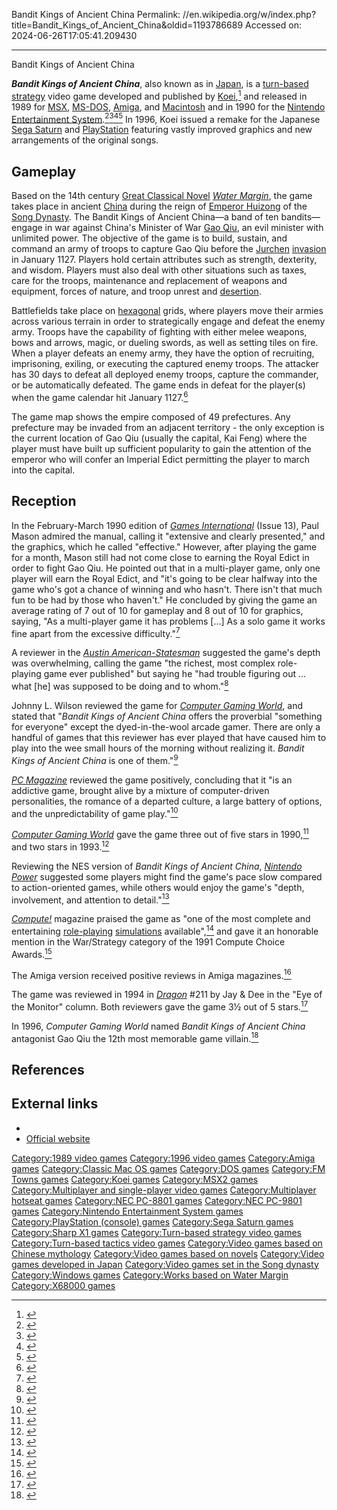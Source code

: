 Bandit Kings of Ancient China
Permalink: //en.wikipedia.org/w/index.php?title=Bandit_Kings_of_Ancient_China&oldid=1193786689
Accessed on: 2024-06-26T17:05:41.209430



------
Bandit Kings of Ancient China
{{Infobox video game
|title = Bandit Kings of Ancient China
| image = Bandit Kings of Ancient China cover art.jpg
|caption = Box art
|developer = [[Koei]]
|released = '''1989:''' MS-DOS, Amiga<br>'''December 1990:''' NES<br>'''1996:''' PlayStation, Saturn
|genre = [[Turn-based strategy]]
|modes = [[Single-player]], [[Hotseat (multiplayer mode)|hotseat multiplayer]]
|platforms = [[MSX]], [[Nintendo Entertainment System|NES]], [[MS-DOS]], [[Amiga]], [[Macintosh]], [[Sega Saturn|Saturn]], [[PlayStation]]
}}

'''''Bandit Kings of Ancient China''''', also known as {{Nihongo|'''''Suikoden: Tenmei no Chikai'''''|水滸伝・天命の誓い||lit. Water Margin: Oath of Destiny}} in [[Japan]], is a [[turn-based strategy]] video game developed and published by [[Koei]],<ref>{{cite web|first=Andrew|last=Vestal|title=The History of Console RPGs|publisher=[[GameSpot]]|date=1998-11-02|url=http://uk.gamespot.com/features/vgs/universal/rpg_hs/nes8.html|access-date=2011-01-06|ref=gspot_consolehist|archive-date=11 July 2011|archive-url=https://web.archive.org/web/20110711072705/http://uk.gamespot.com/features/vgs/universal/rpg_hs/nes8.html|url-status=dead}}</ref> and released in 1989 for [[MSX]], [[MS-DOS]], [[Amiga]], and [[Macintosh]] and in 1990 for the [[Nintendo Entertainment System]].<ref>{{Cite book |title=''Bandit Kings of Ancient China'' for MSX2 |publisher=[[Generation-MSX]] |access-date=2020-10-15 |url=https://www.generation-msx.nl/software/koei/bandit-kings-of-ancient-china/release/1835/}}</ref><ref>{{Cite book |title=''Bandit Kings of Ancient China'' for PC |publisher=[[GameSpot]] |access-date=2009-02-02 |url=http://www.gamespot.com/pc/strategy/banditkingsofancientchina/index.html}}</ref><ref>{{Cite book |title=''Bandit Kings of Ancient China'' for AMI |publisher=GameSpot |access-date=2009-02-02 |url=http://www.gamespot.com/amiga/strategy/banditkingsofancientchina/index.html}}</ref><ref>{{Cite book |title=Bandit Kings of Ancient China for NES |publisher=GameSpot |access-date=2009-02-02 |url=http://www.gamespot.com/nes/strategy/banditkingsofancientchina/index.html| archive-url= https://web.archive.org/web/20090304161342/http://www.gamespot.com/nes/strategy/banditkingsofancientchina/index.html| archive-date= 4 March 2009 | url-status= live}}</ref> In 1996, Koei issued a remake for the Japanese [[Sega Saturn]] and [[PlayStation]] featuring vastly improved graphics and new arrangements of the original songs.{{Citation needed|date=February 2009}}

==Gameplay==
Based on the 14th century [[Four Great Classical Novels|Great Classical Novel]] ''[[Water Margin]]'', the game takes place in ancient [[China]] during the reign of [[Emperor Huizong of Song|Emperor Huizong]] of the [[Song Dynasty]]. The Bandit Kings of Ancient China—a band of ten bandits—engage in war against China's Minister of War [[Gao Qiu]], an evil minister with unlimited power. The objective of the game is to build, sustain, and command an army of troops to capture Gao Qiu before the [[Jin dynasty (1115–1234)|Jurchen]] [[Jingkang Incident|invasion]] in January 1127. Players hold certain attributes such as strength, dexterity, and wisdom. Players must also deal with other situations such as taxes, care for the troops, maintenance and replacement of weapons and equipment, forces of nature, and troop unrest and [[desertion]].

Battlefields take place on [[hexagon]]al grids, where players move their armies across various terrain in order to strategically engage and defeat the enemy army. Troops have the capability of fighting with either melee weapons, bows and arrows, magic, or dueling swords, as well as setting tiles on fire. When a player defeats an enemy army, they have the option of recruiting, imprisoning, exiling, or executing the captured enemy troops. The attacker has 30 days to defeat all deployed enemy troops, capture the commander, or be automatically defeated.  The game ends in defeat for the player(s) when the game calendar hit January 1127.<ref>{{Cite book |last=Baker |first=Christopher |title=allgame ((( Bandit Kings of Ancient China &gt; Overview ))) |publisher=[[Allgame]] |access-date=2009-02-02 |url=http://www.allgame.com/cg/agg.dll?p=agg&sql=1:14476 |archive-date=9 June 2009 |archive-url=https://web.archive.org/web/20090609093426/http://www.allgame.com/game.php?id=14476 |url-status=dead }}</ref>

The game map shows the empire composed of 49 prefectures. Any prefecture may be invaded from an adjacent territory - the only exception is the current location of Gao Qiu (usually the capital, Kai Feng) where the player must have built up sufficient popularity to gain the attention of the emperor who will confer an Imperial Edict permitting the player to march into the capital.

==Reception==
In the February-March 1990 edition of ''[[Games International]]'' (Issue 13), Paul Mason admired the manual, calling it "extensive and clearly presented," and the graphics, which he called "effective." However, after playing the game for a month, Mason still had not come close to earning the Royal Edict in order to fight Gao Qiu. He pointed out that in a multi-player game, only one player will earn the Royal Edict, and "it's going to be clear halfway into the game who's got a chance of winning and who hasn't. There isn't that much fun to be had by those who haven't."  He concluded by giving the game an average rating of 7 out of 10 for gameplay and 8 out of 10 for graphics, saying, "As a multi-player game it has problems [...] As a solo game it works fine apart from the excessive difficulty."<ref name=gi>{{cite magazine|last=Mason|first=Paul| date=February-March 1990|title=Bandit Kings of Ancient China|journal=[[Games International]]| issue=13|pages=47}}</ref>  

A reviewer in the ''[[Austin American-Statesman]]'' suggested the game's depth was overwhelming, calling the game "the richest, most complex role-playing game ever published" but saying he "had trouble figuring out  ... what [he] was supposed to be doing and to whom."<ref>{{cite news|last=Warner|first=Jack|title=You can save the planet from decay, people from evil|work=[[Austin American-Statesman]]|date=1990-05-14}}</ref> 

Johnny L. Wilson reviewed the game for ''[[Computer Gaming World]]'', and stated that "''Bandit Kings of Ancient China'' offers the proverbial "something for everyone" except the dyed-in-the-wool arcade gamer. There are only a handful of games that this reviewer has ever played that have caused him to play into the wee small hours of the morning without realizing it. ''Bandit Kings of Ancient China'' is one of them."<ref name="CGW65">{{cite magazine |last=Wilson |first=Johnny L. |title=Guerillas In The Myth: Koei Reveals The "Bandit Kings of Ancient China" |magazine=Computer Gaming World |date=November 1989 |volume=1 |issue=65 |pages=68–69, 93}}</ref>

''[[PC Magazine]]'' reviewed the game positively, concluding that it "is an addictive game, brought alive by a mixture of computer-driven personalities, the romance of a departed culture, a large battery of options, and the unpredictability of game play."<ref>{{cite news|last=Brenesal|first=Barry|title=Fight for control of ancient China in Koei's latest role playing game|work=[[PC Magazine]]|publisher=[[Ziff Davis|Ziff Davis Publishing Company]]|page=514|date=1990-09-11}}</ref> 

''[[Computer Gaming World]]'' gave the game three out of five stars in 1990,<ref name="brooks199010">{{cite magazine | url=http://www.cgwmuseum.org/galleries/index.php?year=1990&pub=2&id=75 | title=Computer Strategy and Wargames: Pre-20th Century | magazine=Computer Gaming World |date = October 1990| access-date=16 November 2013 | author=Brooks, M. Evan | pages=11}}</ref> and two stars in 1993.<ref name="brooks199306">{{cite magazine | url=http://www.cgwmuseum.org/galleries/index.php?year=1993&pub=2&id=107 | title=An Annotated Listing of Pre-20th Century Wargames | magazine=Computer Gaming World |date = June 1993| access-date=7 July 2014 | author=Brooks, M. Evan | pages=136}}</ref> 

Reviewing the NES version of ''Bandit Kings of Ancient China'', ''[[Nintendo Power]]'' suggested some players might find the game's pace slow compared to action-oriented games, while others would enjoy the game's "depth, involvement, and attention to detail."<ref>{{cite magazine|title=Now playing: Bandit Kings of Ancient China|magazine=[[Nintendo Power]]|volume=22|pages=74–75|date=March 1991}}</ref>
 
''[[Compute!]]'' magazine praised the game as "one of the most complete and entertaining [[role-playing video game|role-playing]] [[Simulation video game|simulations]] available",<ref>{{cite journal|last=Du Gaue|first=Robert|url=http://www.atarimagazines.com/compute/issue128/94_Bandit_Kings_of_Anci.php|title= Bandit Kings of Ancient China|journal=[[Compute!]]|issue=128|page=94|date=April 1991|access-date=2009-02-03| archive-url= https://web.archive.org/web/20090201020804/http://www.atarimagazines.com/compute/issue128/94_Bandit_Kings_of_Anci.php| archive-date= 1 February 2009 | url-status= live}}</ref> and gave it an honorable mention in the War/Strategy category of the 1991 Compute Choice Awards.<ref>{{cite journal|url=http://www.atarimagazines.com/compute/issue125/12_The_1991_Compute_Cho.php|title= The 1991 Compute Choice Awards|journal=[[Compute!]]|issue=125|page=12|date=January 1991|access-date=2009-09-11}}</ref> 

The Amiga version received positive reviews in Amiga magazines.<ref>{{cite web|url=http://amr.abime.net/amr_search.php?search=Bandit+Kings+of+Ancient+China&mag_id=0&action=Find|title=Amiga Magazine Rack: Bandit Kings of Ancient China reviews|access-date=2009-02-03}}</ref> 

The game was reviewed in 1994 in ''[[Dragon (magazine)|Dragon]]'' #211 by Jay & Dee in the "Eye of the Monitor" column. Both reviewers gave the game 3½ out of 5 stars.<ref name="Dragon211">{{cite journal|title=Eye of the Monitor|author=Jay & Dee|journal=Dragon|issue=211|date=November 1994|pages=39–42}}</ref>

In 1996, ''Computer Gaming World'' named ''Bandit Kings of Ancient China'' antagonist Gao Qiu the 12th most memorable game villain.<ref>{{cite magazine|title=The 15 most memorable game villains|magazine=[[Computer Gaming World]]|url=http://www.cgwmuseum.org/galleries/issues/cgw_148.pdf|publisher=Golden Empire Publications Inc|date=November 1996|access-date=18 November 2013|page=121}}</ref>

==References==
{{reflist|2}}

==External links==
*{{moby game|id=/bandit-kings-of-ancient-china}}
*[http://www.gamecity.ne.jp/products/products/ee/Rlsuiko.htm Official website] {{in lang|ja}}

{{Water Margin}}

{{Use dmy dates|date=June 2017}}

{{DEFAULTSORT:Bandit Kings Of Ancient China}}
[[Category:1989 video games]]
[[Category:1996 video games]]
[[Category:Amiga games]]
[[Category:Classic Mac OS games]]
[[Category:DOS games]]
[[Category:FM Towns games]]
[[Category:Koei games]]
[[Category:MSX2 games]]
[[Category:Multiplayer and single-player video games]]
[[Category:Multiplayer hotseat games]]
[[Category:NEC PC-8801 games]]
[[Category:NEC PC-9801 games]]
[[Category:Nintendo Entertainment System games]]
[[Category:PlayStation (console) games]]
[[Category:Sega Saturn games]]
[[Category:Sharp X1 games]]
[[Category:Turn-based strategy video games]]
[[Category:Turn-based tactics video games]]
[[Category:Video games based on Chinese mythology]]
[[Category:Video games based on novels]]
[[Category:Video games developed in Japan]]
[[Category:Video games set in the Song dynasty]]
[[Category:Windows games]]
[[Category:Works based on Water Margin]]
[[Category:X68000 games]]